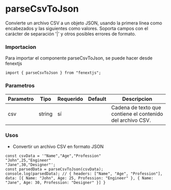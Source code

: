 # parseCsvToJson

Convierte un archivo CSV a un objeto JSON, usando la primera línea como encabezados y las siguientes como valores. Soporta campos con el carácter de separación '|' y otros posibles errores de formato.

### Importacion

Para importar el componente parseCsvToJson, se puede hacer desde fenextjs

```tsx copy
import { parseCsvToJson } from "fenextjs";
```

### Parametros

| Parametro | Tipo   | Requerido | Default | Descripcion                                                |
| --------- | ------ | --------- | ------- | ---------------------------------------------------------- |
| csv       | string | sí        |         | Cadena de texto que contiene el contenido del archivo CSV. |

### Usos

- Convertir un archivo CSV en formato JSON

```tsx copy
const csvData = '"Name","Age","Profession"
"John",25,"Engineer"
"Jane",30,"Designer"';
const parsedData = parseCsvToJson(csvData);
console.log(parsedData); // { headers: ["Name", "Age", "Profession"], data: [{ Name: "John", Age: 25, Profession: "Engineer" }, { Name: "Jane", Age: 30, Profession: "Designer" }] }
```
